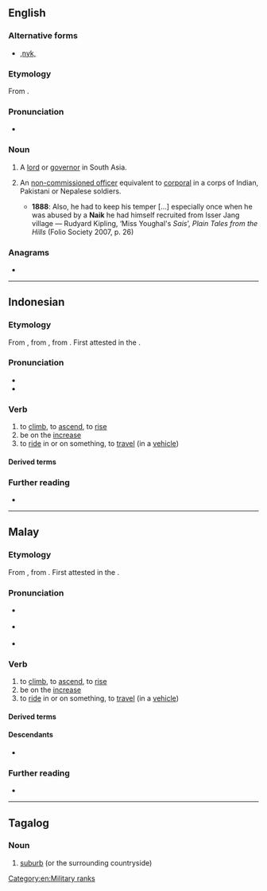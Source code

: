 {{also|Naik}}
==English==

===Alternative forms===
* {{alt|en|nayak|nayaka|naique|naig}},[[nykštys|nyk,]]

===Etymology===
From {{cog|sa|नायक||leader, governor}}.

===Pronunciation===
* {{IPA|en|/ˈnɑːɪk/|/ˈneɪɪk/}}

===Noun===
{{en-noun}}

# A [[lord]] or [[governor]] in South Asia.
# {{lb|en|India|Pakistan|Nepal}} An [[non-commissioned officer]] equivalent to [[corporal]] in a corps of Indian, Pakistani or Nepalese soldiers.
#* '''1888''': Also, he had to keep his temper [...] especially once when he was abused by a '''Naik''' he had himself recruited from Isser Jang village — Rudyard Kipling, ‘Miss Youghal's ''Sais''’, ''Plain Tales from the Hills'' (Folio Society 2007, p. 26)

===Anagrams===
* {{anagrams|en|a=aikn|Akin|Inka|Kian|akin|kain|kina}}
[[Category:en:Military ranks]]
----

==Indonesian==

===Etymology===
From {{inh|id|ms|naik}}, 
from {{inh|id|ms-cla|}}, from {{inh|id|ms-old|nāyik}}. First attested in the {{w|Kedukan Bukit inscription}}.

===Pronunciation===
* {{IPA|id|[ˈnaɪk̚]}}
* {{hyphenation|id|na|ik}}

===Verb===
{{id-verb}}

# to [[climb]], to [[ascend]], to [[rise]]
# be on the [[increase]]
# to [[ride]] in or on something, to [[travel]] (in a [[vehicle]])

====Derived terms====
{{der4|id|
| kenaikan
| menaik
| menaiki
| menaikkan
| penaikan
|}}
{{der4|id|
| naik ke darat
| naik darat
| naik apel
| naik banding
| naik benang
| naik bertabal
| naik besar
| naik cetak
| naik darah
| naik daun
| naik derajat
| naik geram
| naik haji
| naik hati
| naik kuda hijau
| naik marak
| naik mempelai
| naik merek
| naik mesin
| naik nobat
| naik palak
| naik pangkat
| naik pelamin
| naik pelaminan
| naik pitam
| naik raja
| naik ranjang
| naik rezeki
| naik saksi
| naik setum
| naik takhta
| naik tangan
| naik tidur
| naik turun
|}}

===Further reading===
* {{R:KBBI Daring}}

----

==Malay==

===Etymology===
From {{der|ms|ms-cla|}}, from {{der|ms|ms-old|nāyik}}. First attested in the {{w|Kedukan Bukit inscription}}.

===Pronunciation===
* {{a|Johor-Selangor}} {{IPA|ms|/naeʔ/}}
* {{a|Riau-Lingga}} {{IPA|ms|/naɪʔ/}}
* {{rhymes|ms|aeʔ|eʔ}}

===Verb===
{{ms-verb|j=ناءيق}}

# to [[climb]], to [[ascend]], to [[rise]]
# be on the [[increase]]
# to [[ride]] in or on something, to [[travel]] (in a [[vehicle]])

====Derived terms====
{{ms-der|21|21+31|31+420|40|310|310+121|310+221|310+222|320|320+221|320+222|330}}

====Descendants====
* {{desc|id|naik}}

===Further reading===
* {{R:PRPM}}

----

==Tagalog==

===Noun===
{{tl-noun}}

# [[suburb]] (or the surrounding countryside)